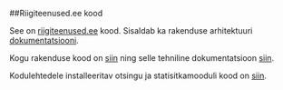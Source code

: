 ##Riigiteenused.ee kood

See on [riigiteenused.ee](www.riigiteenused.ee) kood. Sisaldab ka rakenduse arhitektuuri [dokumentatsiooni](https://github.com/MKM-ITAO/riigiteenused_kood/blob/master/Riigiteenusterakendusarhitektuurjatehnilinedokumentatsioon.pdf "https://github.com/MKM-ITAO/riigiteenused_kood/blob/master/Riigiteenusterakendusarhitektuurjatehnilinedokumentatsioon.pdf").

Kogu rakenduse kood on [siin](https://github.com/MKM-ITAO/riigiteenused_kood/tree/master/riigiteenused-profile-0ad4514a641f "https://github.com/MKM-ITAO/riigiteenused_kood/tree/master/riigiteenused-profile-0ad4514a641f") ning selle tehniline dokumentatsioon [siin](https://github.com/MKM-ITAO/riigiteenused_kood/blob/master/Teenuste%20kataloog%20rakenduse%20dokumentatsioon.pdf "https://github.com/MKM-ITAO/riigiteenused_kood/blob/master/Teenuste%20kataloog%20rakenduse%20dokumentatsioon.pdf"). 

Kodulehtedele installeeritav otsingu ja statisitkamooduli kood on [siin](https://github.com/MKM-ITAO/riigiteenused_kood/blob/master/riigiteenused_package.zip "https://github.com/MKM-ITAO/riigiteenused_kood/blob/master/riigiteenused_package.zip").